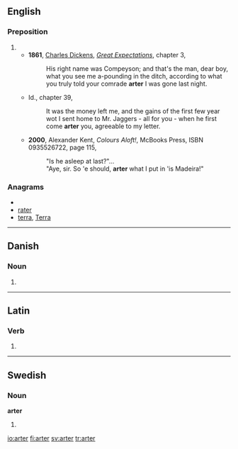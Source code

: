 ==English==

===Preposition===
{{en-prep}}

# {{eye dialect|after}}
#* '''1861''', [[w:Charles Dickens|Charles Dickens]], ''[[w:Great Expectations|Great Expectations]]'', chapter 3,
#*: His right name was Compeyson; and that's the man, dear boy, what you see me a-pounding in the ditch, according to what you truly told your comrade '''arter''' I was gone last night.
#* Id., chapter 39,
#*: It was the money left me, and the gains of the first few year wot I sent home to Mr. Jaggers - all for you - when he first come '''arter''' you, agreeable to my letter.
#* '''2000''', Alexander Kent, ''Colours Aloft!'', McBooks Press, ISBN 0935526722, page 115,
#*: "Is he asleep at last?"...
#*: "Aye, sir. So 'e should, '''arter''' what I put in 'is Madeira!"

===Anagrams===
* {{alphagram|aerrt}}
* [[rater#English|rater]]
* [[terra#English|terra]], [[Terra#English|Terra]]

----

==Danish==

===Noun===
{{infl|da|noun form|g=c}}

# {{form of|plural indefinite|art|lang=Danish}}

----

==Latin==

===Verb===
{{la-verb-form|arter}}

# {{conjugation of|arto|artō|1|s|pres|pass|sub|lang=la}}

----

==Swedish==

===Noun===
'''arter'''

# {{plural of|art|lang=Swedish}}

[[io:arter]]
[[fi:arter]]
[[sv:arter]]
[[tr:arter]]